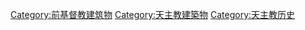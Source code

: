 [[Category:前基督教建筑物|Category:前基督教建筑物]]
[[Category:天主教建築物|Category:天主教建築物]]
[[Category:天主教历史|Category:天主教历史]]
